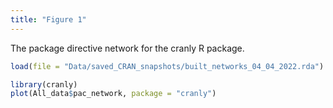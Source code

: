 ```yaml
---
title: "Figure 1"
---
```


The package directive network for the cranly R package.

```r
load(file = "Data/saved_CRAN_snapshots/built_networks_04_04_2022.rda")

library(cranly)
plot(All_data$pac_network, package = "cranly")

```

